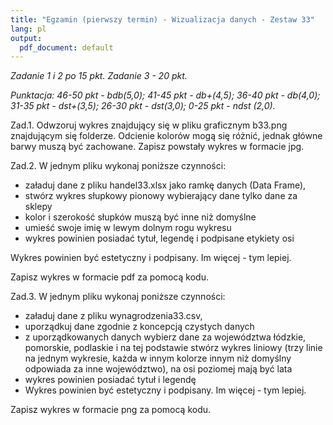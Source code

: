 ---
title: "Egzamin (pierwszy termin) - Wizualizacja danych - Zestaw 33"
lang: pl
output:
  pdf_document: default
---

*Zadanie 1 i 2 po 15 pkt. Zadanie 3 - 20 pkt. *

*Punktacja: 46-50 pkt - bdb(5,0); 41-45 pkt - db+(4,5); 36-40 pkt - db(4,0); 31-35 pkt - dst+(3,5); 26-30 pkt - dst(3,0); 0-25 pkt - ndst (2,0).*  


Zad.1. Odwzoruj wykres znajdujący się w pliku graficznym b33.png znajdującym się folderze. Odcienie kolorów mogą się różnić, jednak główne barwy muszą być zachowane.
Zapisz powstały wykres w formacie jpg.

Zad.2. W jednym pliku wykonaj poniższe czynności:

* załaduj dane z pliku handel33.xlsx jako ramkę danych (Data Frame),
* stwórz wykres słupkowy pionowy wybierający dane tylko dane za sklepy
* kolor i szerokość słupków muszą być inne niż domyślne
* umieść swoje imię w lewym dolnym rogu wykresu
* wykres powinien posiadać tytuł, legendę i podpisane etykiety osi

Wykres powinien być estetyczny i podpisany. Im więcej - tym lepiej.

Zapisz wykres w formacie pdf za pomocą kodu.

Zad.3. W jednym pliku wykonaj poniższe czynności:

* załaduj dane z pliku wynagrodzenia33.csv,
* uporządkuj dane zgodnie z koncepcją czystych danych
* z uporządkowanych danych wybierz dane za województwa łódzkie, pomorskie, podlaskie i na tej podstawie stwórz wykres liniowy (trzy linie na jednym wykresie, każda w innym kolorze innym niż domyślny odpowiada za inne województwo), na osi poziomej mają być lata
* wykres powinien posiadać tytuł i legendę
* Wykres powinien być estetyczny i podpisany. Im więcej - tym lepiej.

Zapisz wykres w formacie png za pomocą kodu.
